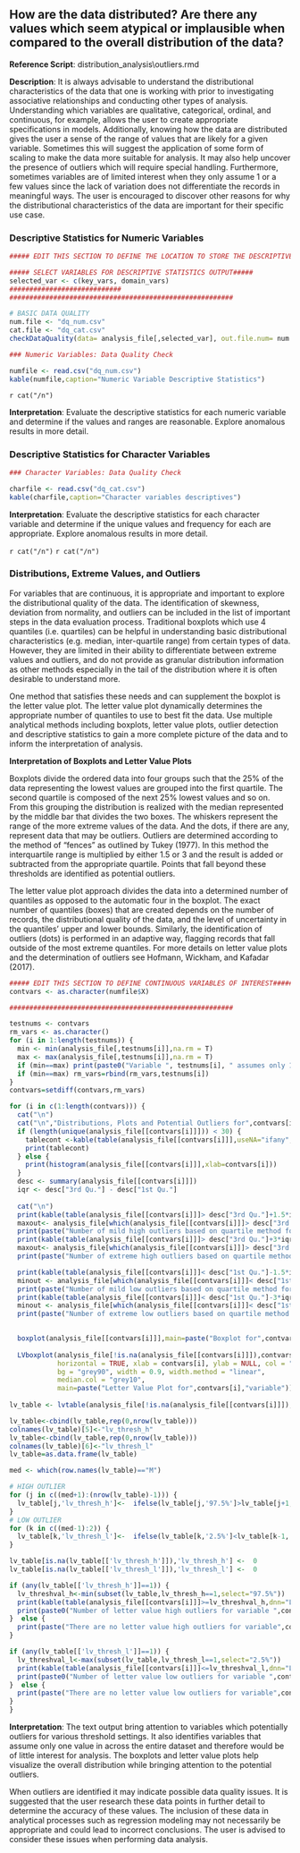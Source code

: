 
## How are the data distributed?  Are there any values which seem atypical or implausible when compared to the overall distribution of the data?

**Reference Script**: distribution_analysis\\outliers.rmd

**Description**: It is always advisable to understand the distributional characteristics of the data that one is working with prior to investigating associative relationships and conducting other types of analysis.  Understanding which variables are qualitative, categorical, ordinal, and continuous, for example, allows the user to create appropriate specifications in models.  Additionally, knowing how the data are distributed gives the user a sense of the range of values that are likely for a given variable.  Sometimes this will suggest the application of some form of scaling to make the data more suitable for analysis.  It may also help uncover the presence of outliers which will require special handling.  Furthermore, sometimes variables are of limited interest when they only assume 1 or a few values since the lack of variation does not differentiate the records in meaningful ways.  The user is encouraged to discover other reasons for why the distributional characteristics of the data are important for their specific use case.

### Descriptive Statistics for Numeric Variables


```r

##### EDIT THIS SECTION TO DEFINE THE LOCATION TO STORE THE DESCRIPTIVE STATISTICS AND TO SELECT THE APPROPRIATE DATA FOR ANALYSIS#####

##### SELECT VARIABLES FOR DESCRIPTIVE STATISTICS OUTPUT#####
selected_var <- c(key_vars, domain_vars)
############################
########################################################

# BASIC DATA QUALITY
num.file <- "dq_num.csv"
cat.file <- "dq_cat.csv"
checkDataQuality(data= analysis_file[,selected_var], out.file.num= num.file, out.file.cat= cat.file)

### Numeric Variables: Data Quality Check

numfile <- read.csv("dq_num.csv")
kable(numfile,caption="Numeric Variable Descriptive Statistics")

```

`r cat("/n")`

**Interpretation**: Evaluate the descriptive statistics for each numeric variable and determine if the values and ranges are reasonable. Explore anomalous results in more detail.

### Descriptive Statistics for Character Variables


```r

### Character Variables: Data Quality Check

charfile <- read.csv("dq_cat.csv")
kable(charfile,caption="Character variables descriptives")

```

 
**Interpretation**: Evaluate the descriptive statistics for each character variable and determine if the unique values and frequency for each are appropriate. Explore anomalous results in more detail.

`r cat("/n")`
`r cat("/n")`

### Distributions, Extreme Values, and Outliers

For variables that are continuous, it is appropriate and important to explore the distributional quality of the data.  The identification of skewness, deviation from normality, and outliers can be included in the list of important steps in the data evaluation process.  Traditional boxplots which use 4 quantiles (i.e. quartiles) can be helpful in understanding basic distributional characteristics (e.g. median, inter-quartile range) from certain types of data.  However, they are limited in their ability to differentiate between extreme values and outliers, and do not provide as granular distribution information as other methods especially in the tail of the distribution where it is often desirable to understand more.  

One method that satisfies these needs and can supplement the boxplot is the letter value plot.  The letter value plot dynamically determines the appropriate number of quantiles to use to best fit the data.  Use multiple analytical methods including boxplots, letter value plots, outlier detection and descriptive statistics to gain a more complete picture of the data and to inform the interpretation of analysis.

**Interpretation of Boxplots and Letter Value Plots**

Boxplots divide the ordered data into four groups such that the 25% of the data representing the lowest values are grouped into the first quartile.  The second quartile is composed of the next 25% lowest values and so on.  From this grouping the distribution is realized with the median represented by the middle bar that divides the two boxes.  The whiskers represent the range of the more extreme values of the data.  And the dots, if there are any, represent data that may be outliers.  Outliers are determined according to the method of "fences" as outlined by Tukey (1977).  In this method the interquartile range is multiplied by either 1.5 or 3 and the result is added or subtracted from the appropriate quartile.  Points that fall beyond these thresholds are identified as potential outliers.

The letter value plot approach divides the data into a determined number of quantiles as opposed to the automatic four in the boxplot.  The exact number of quantiles (boxes) that are created depends on the number of records, the distributional quality of the data, and the level of uncertainty in the quantiles' upper and lower bounds.  Similarly, the identification of outliers (dots) is performed in an adaptive way, flagging records that fall outside of the most extreme quantiles. For more details on letter value plots and the determination of outliers see Hofmann, Wickham, and Kafadar (2017).


```r

##### EDIT THIS SECTION TO DEFINE CONTINUOUS VARIABLES OF INTEREST#####
contvars <- as.character(numfile$X)

########################################################

testnums <- contvars
rm_vars <- as.character()
for (i in 1:length(testnums)) {
  min <- min(analysis_file[,testnums[i]],na.rm = T)
  max <- max(analysis_file[,testnums[i]],na.rm = T)
  if (min==max) print(paste0("Variable ", testnums[i], " assumes only 1 value across the entire dataset. That value is ",min,". Plots and outlier status will be suppressed."))
  if (min==max) rm_vars=rbind(rm_vars,testnums[i])
}
contvars=setdiff(contvars,rm_vars)

for (i in c(1:length(contvars))) {
  cat("\n")
  cat("\n","Distributions, Plots and Potential Outliers for",contvars[i])
  if (length(unique(analysis_file[[contvars[i]]])) < 30) {
    tablecont <-kable(table(analysis_file[[contvars[i]]],useNA="ifany",dnn=c(contvars[i])))
    print(tablecont)
  } else {
    print(histogram(analysis_file[[contvars[i]]],xlab=contvars[i]))
  }
  desc <- summary(analysis_file[[contvars[i]]])
  iqr <- desc["3rd Qu."] - desc["1st Qu."]
  
  cat("\n")
  print(kable(table(analysis_file[[contvars[i]]]> desc["3rd Qu."]+1.5*iqr,dnn="Mild High Outlier")))
  maxout<- analysis_file[which(analysis_file[[contvars[i]]]> desc["3rd Qu."]+1.5*iqr),]
  print(paste("Number of mild high outliers based on quartile method for variable",contvars[i],"is",nrow(maxout)))
  print(kable(table(analysis_file[[contvars[i]]]> desc["3rd Qu."]+3*iqr,dnn="Extreme High Outlier")))
  maxout<- analysis_file[which(analysis_file[[contvars[i]]]> desc["3rd Qu."]+3*iqr),]  
  print(paste("Number of extreme high outliers based on quartile method for variable",contvars[i],"is",nrow(maxout)))

  print(kable(table(analysis_file[[contvars[i]]]< desc["1st Qu."]-1.5*iqr,dnn="Mild Low Outlier")))
  minout <- analysis_file[which(analysis_file[[contvars[i]]]< desc["1st Qu."]-1.5*iqr),]
  print(paste("Number of mild low outliers based on quartile method for variable",contvars[i],"is",nrow(minout)))
  print(kable(table(analysis_file[[contvars[i]]]< desc["1st Qu."]-3*iqr,dnn="Extreme Low Outlier")))
  minout <- analysis_file[which(analysis_file[[contvars[i]]]< desc["1st Qu."]-3*iqr),]
  print(paste("Number of extreme low outliers based on quartile method for variable",contvars[i],"is",nrow(minout)))

  
  boxplot(analysis_file[[contvars[i]]],main=paste("Boxplot for",contvars[i],"variable"))
  
  LVboxplot(analysis_file[!is.na(analysis_file[[contvars[i]]]),contvars[i]], alpha = 0.95, k = NULL, perc = NULL,
            horizontal = TRUE, xlab = contvars[i], ylab = NULL, col = "grey30",
            bg = "grey90", width = 0.9, width.method = "linear",
            median.col = "grey10",
            main=paste("Letter Value Plot for",contvars[i],"variable"))
  
lv_table <- lvtable(analysis_file[!is.na(analysis_file[[contvars[i]]]),contvars[i]],k=determineDepth(nrow(analysis_file[!is.na(analysis_file[[contvars[i]]]),]),alpha=.05),alpha=.95)

lv_table<-cbind(lv_table,rep(0,nrow(lv_table)))
colnames(lv_table)[5]<-"lv_thresh_h"
lv_table<-cbind(lv_table,rep(0,nrow(lv_table)))
colnames(lv_table)[6]<-"lv_thresh_l"
lv_table=as.data.frame(lv_table)

med <- which(row.names(lv_table)=="M")

# HIGH OUTLIER
for (j in c((med+1):(nrow(lv_table)-1))) {
  lv_table[j,'lv_thresh_h']<-  ifelse(lv_table[j,'97.5%']>lv_table[j+1,'2.5%'] ,1,0)
}
# LOW OUTLIER
for (k in c((med-1):2)) {
  lv_table[k,'lv_thresh_l']<-  ifelse(lv_table[k,'2.5%']<lv_table[k-1,'97.5%'] ,1,0)
}

lv_table[is.na(lv_table[['lv_thresh_h']]),'lv_thresh_h'] <-  0
lv_table[is.na(lv_table[['lv_thresh_l']]),'lv_thresh_l'] <-  0

if (any(lv_table[['lv_thresh_h']]==1)) {
  lv_threshval_h<-min(subset(lv_table,lv_thresh_h==1,select="97.5%"))
  print(kable(table(analysis_file[[contvars[i]]]>=lv_threshval_h,dnn="Letter Value High Outliers")))
  print(paste0("Number of letter value high outliers for variable ",contvars[i]," is ",nrow(subset(analysis_file,get(contvars[i])>=lv_threshval_h)),".  Values above ",lv_threshval_h," are considered outliers with this method."))
}  else {
  print(paste("There are no letter value high outliers for variable",contvars[i]))
}

if (any(lv_table[['lv_thresh_l']]==1)) {
  lv_threshval_l<-max(subset(lv_table,lv_thresh_l==1,select="2.5%"))
  print(kable(table(analysis_file[[contvars[i]]]<=lv_threshval_l,dnn="Letter Value Low Outliers")))
  print(paste0("Number of letter value low outliers for variable ",contvars[i]," is ",nrow(subset(analysis_file,get(contvars[i])<=lv_threshval_l)),".  Values below ",lv_threshval_l," are considered outliers with this method."))
}  else {
  print(paste("There are no letter value low outliers for variable",contvars[i]))
}
}

```

**Interpretation**: The text output bring attention to variables which potentially outliers for various threshold settings.  It also identifies variables that assume only one value in across the entire dataset and therefore would be of little interest for analysis.  The boxplots and letter value plots help visualize the overall distribution while bringing attention to the potential outliers.

When outliers are identified it may indicate possible data quality issues.  It is suggested that the user research these data points in further detail to determine the accuracy of these values.  The inclusion of these data in analytical processes such as regression modeling may not necessarily be appropriate and could lead to incorrect conclusions.  The user is advised to consider these issues when performing data analysis.
